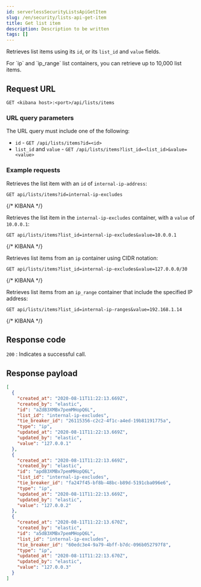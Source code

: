 ```yaml
---
id: serverlessSecurityListsApiGetItem
slug: /en/security/lists-api-get-item
title: Get list item
description: Description to be written
tags: []
---
```


<div id="lists-api-get-item"></div>

Retrieves list items using its `id`, or its `list_id` and `value` fields.

<DocCallOut title="Important" color="warning">
For `ip` and `ip_range` list containers, you can retrieve up to
10,000 list items.
</DocCallOut>

## Request URL

`GET <kibana host>:<port>/api/lists/items`

### URL query parameters

The URL query must include one of the following:

* `id` - `GET /api/lists/items?id=<id>`
* `list_id` and `value` - `GET /api/lists/items?list_id=<list_id>&value=<value>`

### Example requests

Retrieves the list item with an `id` of `internal-ip-address`:

```console
GET api/lists/items?id=internal-ip-excludes
```
{/* KIBANA */}

Retrieves the list item in the `internal-ip-excludes` container, with a `value`
of `10.0.0.1`:

```console
GET api/lists/items?list_id=internal-ip-excludes&value=10.0.0.1
```
{/* KIBANA */}

Retrieves list items from an `ip` container using CIDR notation:

```console
GET api/lists/items?list_id=internal-ip-excludes&value=127.0.0.0/30
```
{/* KIBANA */}

Retrieves list items from an `ip_range` container that include the specified IP
address:

```console
GET api/lists/items?list_id=internal-ip-ranges&value=192.168.1.14
```
{/* KIBANA */}

## Response code

`200` 
    : Indicates a successful call.

## Response payload

```json
[
  {
    "created_at": "2020-08-11T11:22:13.669Z",
    "created_by": "elastic",
    "id": "aZdB3XMBx7pemMHopQ6L",
    "list_id": "internal-ip-excludes",
    "tie_breaker_id": "26115356-c2c2-4f1c-a4ed-19b81191775a",
    "type": "ip",
    "updated_at": "2020-08-11T11:22:13.669Z",
    "updated_by": "elastic",
    "value": "127.0.0.1"
  },
  {
    "created_at": "2020-08-11T11:22:13.669Z",
    "created_by": "elastic",
    "id": "apdB3XMBx7pemMHopQ6L",
    "list_id": "internal-ip-excludes",
    "tie_breaker_id": "fa247f45-bf8b-48bc-b89d-5191cba096e6",
    "type": "ip",
    "updated_at": "2020-08-11T11:22:13.669Z",
    "updated_by": "elastic",
    "value": "127.0.0.2"
  },
  {
    "created_at": "2020-08-11T11:22:13.670Z",
    "created_by": "elastic",
    "id": "a5dB3XMBx7pemMHopQ6L",
    "list_id": "internal-ip-excludes",
    "tie_breaker_id": "60edc3e4-9a79-4bff-b7dc-096b052797f8",
    "type": "ip",
    "updated_at": "2020-08-11T11:22:13.670Z",
    "updated_by": "elastic",
    "value": "127.0.0.3"
  }
]
```
